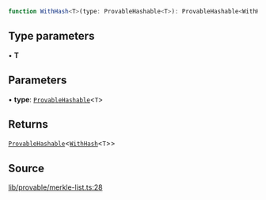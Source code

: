 ```ts
function WithHash<T>(type: ProvableHashable<T>): ProvableHashable<WithHash<T>>
```

## Type parameters

• **T**

## Parameters

• **type**: [`ProvableHashable`](../type-aliases/ProvableHashable.mdx)\<`T`\>

## Returns

[`ProvableHashable`](../type-aliases/ProvableHashable.mdx)\<[`WithHash`](../type-aliases/WithHash.mdx)\<`T`\>\>

## Source

[lib/provable/merkle-list.ts:28](https://github.com/o1-labs/o1js/blob/6ebbc23710f6de023fea6d83dc93c5a914c571f2/src/lib/provable/merkle-list.ts#L28)
